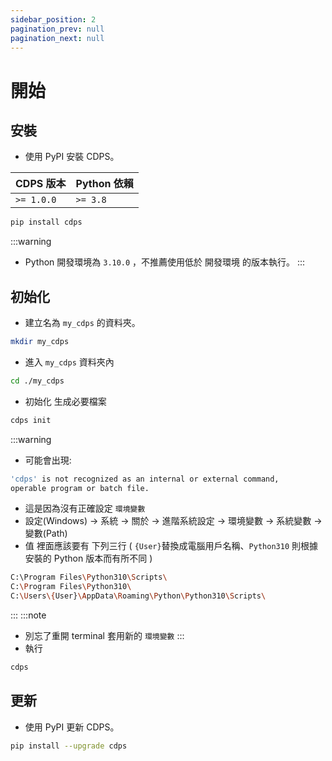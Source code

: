 ```yaml
---
sidebar_position: 2
pagination_prev: null
pagination_next: null
---
```



# 開始

## 安裝
- 使用 PyPI 安裝 CDPS。

| CDPS 版本 | Python 依賴 |
| --------- | ---------- |
| `>= 1.0.0`|  `>= 3.8`  |

```bash
pip install cdps
```
:::warning
- Python 開發環境為 `3.10.0` ，不推薦使用低於 開發環境 的版本執行。
:::

## 初始化
- 建立名為 `my_cdps` 的資料夾。
```bash
mkdir my_cdps
```
- 進入 `my_cdps` 資料夾內
```bash
cd ./my_cdps
```
- 初始化 生成必要檔案
```bash
cdps init
```
:::warning
- 可能會出現:
```bash
'cdps' is not recognized as an internal or external command,
operable program or batch file.
```
- 這是因為沒有正確設定 `環境變數`
- 設定(Windows) -> 系統 -> 關於 -> 進階系統設定 -> 環境變數 -> 系統變數 -> 變數(Path)
- 值 裡面應該要有 下列三行 ( `{User}`替換成電腦用戶名稱、`Python310` 則根據安裝的 Python 版本而有所不同 )
```bash
C:\Program Files\Python310\Scripts\
C:\Program Files\Python310\
C:\Users\{User}\AppData\Roaming\Python\Python310\Scripts\
```
:::
:::note
- 別忘了重開 terminal 套用新的 `環境變數`
:::
- 執行
```bash
cdps
```

## 更新
- 使用 PyPI 更新 CDPS。
```bash
pip install --upgrade cdps
```